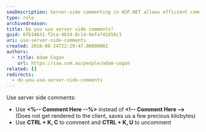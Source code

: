 ```yaml
---
seoDescription: Server-side commenting in ASP.NET allows efficient comment usage while preserving page performance and reducing kilobytes.
type: rule
archivedreason:
title: Do you use server side comments?
guid: 6fb14641-f2ca-4634-8c14-8efa742d16c1
uri: use-server-side-comments
created: 2016-08-24T22:29:47.0000000Z
authors:
  - title: Adam Cogan
    url: https://ssw.com.au/people/adam-cogan
related: []
redirects:
  - do-you-use-server-side-comments
---
```


Use server side comments:

- Use **&lt;%-- Comment Here --%&gt;** instead of **&lt;!-- Comment Here --&gt;** (Does not get rendered to the client, saves us a few precious kilobytes)
- Use **CTRL + K, C** to comment and **CTRL + K, U** to uncomment
